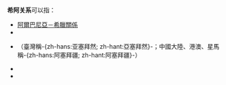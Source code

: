 {{NoteTA|G1=地名}}

'''希阿关系'''可以指：

* [[阿爾巴尼亞－希臘關係|阿爾巴尼亞－希臘關係]]
* {{link-en|希臘－阿爾及利亞關係|Algeria–Greece relations}}
* {{link-en|希臘－阿塞拜疆關係|Azerbaijan–Greece relations}}（臺灣稱-{zh-hans:亚塞拜然; zh-hant:亞塞拜然}-；中國大陸、港澳、星馬稱-{zh-hans:阿塞拜疆; zh-hant:阿塞拜疆}-）
* {{link-en|希臘－阿根廷關係|Argentina–Greece relations}}
* {{link-en|希臘－阿聯酋關係|Greece–United Arab Emirates relations}}

{{disambig|cat=四字消歧义}}